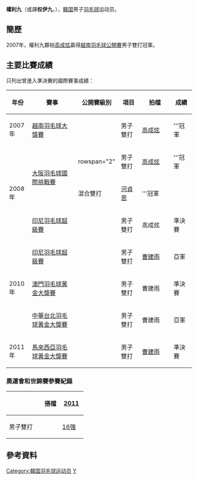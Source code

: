 {{noteTA|G1=Badminton}}
{{Infobox 羽球選手
| playername              = 權利九<br/>{{lang|ko|권이구}}
| image                   = 
| size                    = 
| caption                 = 
| birth_name              = 
| date_of_birth           = {{birth_date_and_age|1987|6|11}}<ref name="廣州亞運">[http://www.gz2010.cn/info/ENG/ZB/ZBB101A_BD@@@@@@@@@@@@@@@ENG_number=243120.htm 2010年廣州亞運會官方網站 - 简历]{{en}}</ref>
| place_of_birth          = {{KOR}}
| height                  = {{height|m=1.78}}<ref name="廣州亞運"/>
| weight                  = {{weight|kg=66}}<ref name="廣州亞運"/>
| event                   = 男子雙打、混合雙打
| country                 = {{KOR}}
| years_active            = 
| handedness              = 
| coach                   = 
| highest_ranking         = 第11位（男雙-[[曹建雨|曹建雨]]）
| date_of_highest_ranking = 2011年3月10日 <ref name="ranking">[http://bwfcontent.tournamentsoftware.com/ranking/player.aspx?id=3043&player=107941 BWF World Ranking - Ranking of KWON Yi Goo (53322)]{{en}}</ref>
| current_ranking         = 第110位（男雙-[[曹建雨|曹建雨]]）
| date_of_current_ranking = 2012年9月27日 <ref>[http://bwfcontent.tournamentsoftware.com/ranking/category.aspx?id=3849&category=474 BWF World Ranking - BWF世界排名榜 (9/27/2012) - Men's doubles]{{en}}</ref><ref>[http://bwfcontent.tournamentsoftware.com/ranking/category.aspx?id=3849&category=476 BWF World Ranking - BWF世界排名榜 (9/27/2012) - Mixed doubles]{{en}}</ref>
| played                  = 90勝–56負（男雙）<br/>11勝–15負（混雙）
| titles                  = 
| bwf_profile             = BAF5ADEF-4980-46E7-8C5E-0AAA9C732888
| bwf_id                  = 53322
| updated                 = 2012年10月1日
}}
{{MedalTableTop}}
{{MedalSport | 男子[[羽毛球|羽毛球]]}}
{{MedalCountry | {{KOR}}}}
{{MedalCompetition| [[東亞運動會|東亞運動會]]}}
{{MedalSilver|[[2009年東亞運動會|2009年 香港]]|[[2009年東亞運動會羽毛球比賽|男子團體]]}}
{{MedalBottom}}
'''權利九'''（或譯'''权伊九'''，{{bd|1987年|6月11日}}），[[韓国|韓国]]男子[[羽毛球|羽毛球]]运动员。

==簡歷==
2007年，權利九夥拍[[高成炫|高成炫]]贏得[[越南羽毛球公開賽|越南羽毛球公開賽]]男子雙打冠軍。

==主要比賽成績==
只列出曾進入準決賽的國際賽事成績：
{| class=wikitable style="text-align:center; font-size:small;" 
!width="50"|年份
!width="180"|賽事
!width="80"|公開賽級別
!width="60"|項目
!width="100"|拍檔
!width="50"|成績
|-
!rowspan="1"|2007年
|[[2007年越南羽毛球大獎賽|越南羽毛球大獎賽]]
|{{BWFGP}}
|男子雙打
|[[高成炫|高成炫]]
|bgcolor="gold"|'''冠軍
|-
!rowspan="3"|2008年
|rowspan="2"|[[2008年大阪羽毛球國際挑戰賽|大阪羽毛球國際挑戰賽]]
|rowspan="2" {{BWFIC}}
|男子雙打
|[[高成炫|高成炫]]
|bgcolor="gold"|'''冠軍
|-
|混合雙打
|[[河貞恩|河貞恩]]
|bgcolor="gold"|'''冠軍
|-
|[[2008年印度尼西亞羽毛球超級賽|印尼羽毛球超級賽]]
|{{BWFSS}}
|男子雙打
|高成炫
|bgcolor="#b8860b"|準決賽
|-
!rowspan="3"|2010年
|[[2010年印度尼西亞羽毛球超級賽|印尼羽毛球超級賽]]
|{{BWFSS}}
|男子雙打
|[[曹建雨|曹建雨]]
|bgcolor="silver"|亞軍
|-
|[[2010年澳門羽毛球格蘭披治黃金大獎賽|澳門羽毛球黃金大獎賽]]
|{{BWFGPG}}
|男子雙打
|曹建雨
|bgcolor="#b8860b"|準決賽
|-
|[[2010年中華台北羽球公開賽|中華台北羽毛球黃金大獎賽]]
|{{BWFGPG}}
|男子雙打
|曹建雨
|bgcolor="silver"|亞軍
|-
!rowspan="1"|2011年
|[[2011年馬來西亞羽毛球黃金大獎賽|馬來西亞羽毛球黃金大獎賽]]
|{{BWFGPG}}
|男子雙打
|[[曹建雨|曹建雨]]
|bgcolor="#b8860b"|準決賽
|}
{{BWF賽事級別索引}}


===奧運會和世錦賽參賽紀錄===
{| class=wikitable style="text-align:center; font-size:small;" 
!
!搭檔
!width="50"|[[2011年世界羽毛球錦標賽|2011]]
|-
!rowspan="2" width="80"|男子雙打
|align="left"|{{nowrap|[[曹建雨|曹建雨]]}}
|[[2011年世界羽毛球錦標賽男子雙打項目|16強]]
|}

==參考資料==
{{reflist}}

{{DEFAULTSORT:Kwon Yi-goo}}
[[Category:韓国羽毛球运动员|Category:韓国羽毛球运动员]]
[[Category:权姓|Y]]